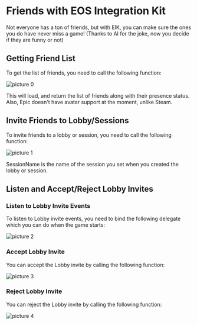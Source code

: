 # Friends with EOS Integration Kit

Not everyone has a ton of friends, but with EIK, you can make sure the ones you do have never miss a game! (Thanks to AI for the joke, now you decide if they are funny or not)

## Getting Friend List

To get the list of friends, you need to call the following function:

![picture 0](../../images/5a5201a0542d9ea70b98440aaeedc423d78d38186cd9f802b3fc32ca2cb6fce2.png)  

This will load, and return the list of friends along with their presence status. Also, Epic doesn't have avatar support at the moment, unlike Steam.

## Invite Friends to Lobby/Sessions

To invite friends to a lobby or session, you need to call the following function:

![picture 1](../../images/e138afd18561e5ccaa2e27b7680cfca258c7b7e9dd3c646f626cb049fffe6f93.png)  

SessionName is the name of the session you set when you created the lobby or session. 

## Listen and Accept/Reject Lobby Invites

### Listen to Lobby Invite Events

To listen to Lobby invite events, you need to bind the following delegate which you can do when the game starts:

![picture 2](../../images/11c9bff4f359feeaf62d82c7a66dd82e25f986656c2d7966ae5710e34973747b.png)  

### Accept Lobby Invite

You can accept the Lobby invite by calling the following function:

![picture 3](../../images/6923ea378ace075d95ab7507300dcdf3d92e5fa78670eadfa3f1ff31660935c5.png)  

### Reject Lobby Invite

You can reject the Lobby invite by calling the following function:

![picture 4](../../images/e4a4746b8ea5d9440f82b6a678b1df52d2963f00c2dc38bc0a0e42d99eb19d6a.png)  



